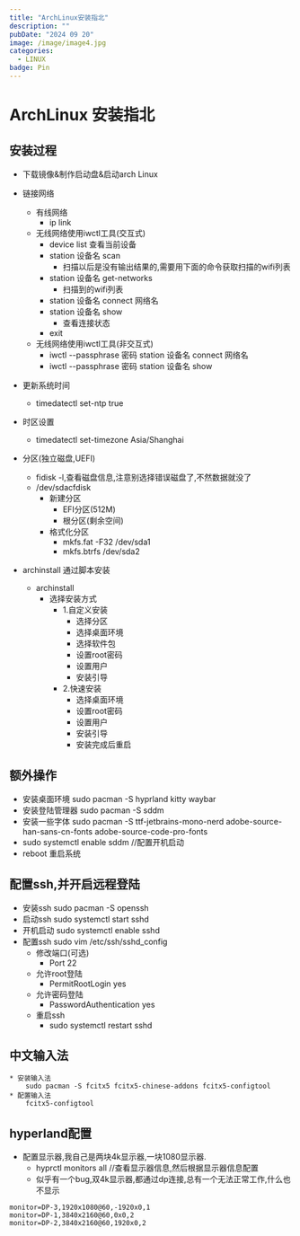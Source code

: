 ```yaml
---
title: "ArchLinux安装指北"
description: ""
pubDate: "2024 09 20"
image: /image/image4.jpg
categories:
  - LINUX
badge: Pin
---
```


# ArchLinux 安装指北

## 安装过程
* 下载镜像&制作启动盘&启动arch Linux 
* 链接网络
    * 有线网络
        * ip link
    * 无线网络使用iwctl工具(交互式)
        * device list 查看当前设备
        * station 设备名 scan
            * 扫描以后是没有输出结果的,需要用下面的命令获取扫描的wifi列表
        * station 设备名 get-networks
            * 扫描到的wifi列表
        * station 设备名 connect 网络名
        * station 设备名 show
            * 查看连接状态
        * exit
    * 无线网络使用iwctl工具(非交互式)
        * iwctl --passphrase 密码 station 设备名 connect 网络名
        * iwctl --passphrase 密码 station 设备名 show

* 更新系统时间
    * timedatectl set-ntp true
* 时区设置
    * timedatectl set-timezone Asia/Shanghai
* 分区(独立磁盘,UEFI)
    * fidisk -l,查看磁盘信息,注意别选择错误磁盘了,不然数据就没了
    *  /dev/sdacfdisk
        * 新建分区
            * EFI分区(512M)
            * 根分区(剩余空间)
        * 格式化分区
            * mkfs.fat -F32 /dev/sda1
            * mkfs.btrfs /dev/sda2
* archinstall 通过脚本安装
    * archinstall
        * 选择安装方式
            * 1.自定义安装
                * 选择分区
                * 选择桌面环境
                * 选择软件包
                * 设置root密码
                * 设置用户
                * 安装引导
            * 2.快速安装
                * 选择桌面环境
                * 设置root密码
                * 设置用户
                * 安装引导
                * 安装完成后重启    
## 额外操作
* 安装桌面环境
    sudo pacman -S hyprland kitty waybar
* 安装登陆管理器
    sudo pacman -S sddm
* 安装一些字体
    sudo pacman -S ttf-jetbrains-mono-nerd adobe-source-han-sans-cn-fonts adobe-source-code-pro-fonts
* sudo systemctl enable sddm  //配置开机启动
* reboot 重启系统

## 配置ssh,并开启远程登陆
* 安装ssh
    sudo pacman -S openssh
* 启动ssh
    sudo systemctl start sshd
* 开机启动
    sudo systemctl enable sshd
* 配置ssh
    sudo vim /etc/ssh/sshd_config
    * 修改端口(可选)
        * Port 22
    * 允许root登陆
        * PermitRootLogin yes
    * 允许密码登陆
        * PasswordAuthentication yes
    * 重启ssh
        * sudo systemctl restart sshd

## 中文输入法
    * 安装输入法
        sudo pacman -S fcitx5 fcitx5-chinese-addons fcitx5-configtool
    * 配置输入法
        fcitx5-configtool

## hyperland配置
* 配置显示器,我自己是两块4k显示器,一块1080显示器.
    * hyprctl monitors all //查看显示器信息,然后根据显示器信息配置
    * 似乎有一个bug,双4k显示器,都通过dp连接,总有一个无法正常工作,什么也不显示
``` shell
monitor=DP-3,1920x1080@60,-1920x0,1
monitor=DP-1,3840x2160@60,0x0,2
monitor=DP-2,3840x2160@60,1920x0,2
```